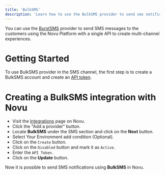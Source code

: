 ```yaml
---
title: 'BulkSMS'
description: 'Learn how to use the BulkSMS provider to send sms notifications using Novu'
---
```


You can use the [BurstSMS](https://bulksms.com/) provider to send SMS messages to the customers using the Novu Platform with a single API to create multi-channel experiences.

# Getting Started

To use BulkSMS provider in the SMS channel, the first step is to create a BulkSMS account and create an [API token](https://www.bulksms.com/account/#!/advanced-settings/api-tokens).

# Creating a BulkSMS integration with Novu

- Visit the [Integrations](https://web.novu.co/integrations?utm_campaign=docs-sms-bulksms) page on Novu.
- Click the "Add a provider" button.
- Locate **BulkSMS** under the SMS section and click on the **Next** button.
- Select Your Environment add condition (Optional).
- Click on the `Create` button.
- Click on the `Disabled` button and mark it as `Active`.
- Enter the `API Token`.
- Click on the **Update** button.

Now it is possible to send SMS notifications using **BulkSMS** in Novu.